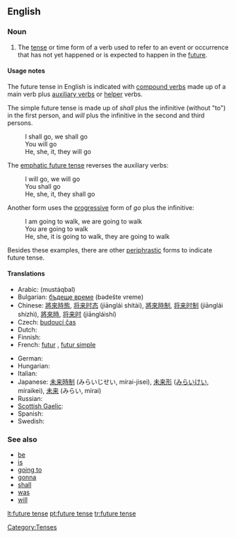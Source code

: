 ==English==

===Noun===
{{en-noun|sg=[[future]] [[tense]]}}

# {{grammar}} The [[tense]] or time form of a verb used to refer to an event or occurrence that has not yet happened or is expected to happen in the [[future]].

====Usage notes====
The future tense in English is indicated with [[compound verb]]s made up of a main verb plus [[auxiliary verb]]s or [[helper]] verbs.

The simple future tense is made up of ''shall'' plus the infinitive (without "to") in the first person, and ''will'' plus the infinitive in the second and third persons.
: I shall go, we shall go
: You will go
: He, she, it, they will go

The [[emphatic future tense]] reverses the auxiliary verbs:
: I will go, we will go
: You shall go
: He, she, it, they shall go

Another form uses the [[progressive]] form of ''go'' plus the infinitive:
: I am going to walk, we are going to walk
: You are going to walk
: He, she, it is going to walk, they are going to walk

Besides these examples, there are other [[periphrastic]] forms to indicate future tense.

====Translations====
{{trans-top|time form of a verb}}
* Arabic: {{Arab|[[مستقبل]]}} (mustáqbal)
* Bulgarian: [[бъдеще време]] (bədešte vreme) {{n}}
* Chinese: [[將來時態]], [[将来时态]] (jiānglái shítài), [[將來時制]], [[将来时制]] (jiānglái shízhì), [[將來時]], [[将来时]] (jiāngláishí)
* Czech: [[budoucí čas]]
* Dutch: {{t+|nl|toekomende tijd|m}}
* Finnish: {{t+|fi|futuuri}}
* French: [[futur]] {{m}}, [[futur simple]] {{m}}
{{trans-mid}}
* German: {{t+|de|Futur|n}}
* Hungarian: {{t-|hu|jövő idő}}
* Italian: {{t+|it|futuro|m}}
* Japanese: [[未来時制]] (みらいじせい, mírai-jisei), [[未来形]] ([[みらいけい]], míraikei), [[未来]] (みらい, mírai) 
* Russian: {{t+|ru|будущее время|n|tr=búduščeje vrémja|sc=Cyrl}}
* [[Scottish Gaelic]]: {{t-|gd|tràth teachdail|m}}
* Spanish: {{t+|es|futuro|m}}
* Swedish: {{t-|sv|futurum}}
{{trans-bottom}}

===See also===
* [[be]]
* [[is]]
* [[going to]]
* [[gonna]]
* [[shall]]
* [[was]]
* [[will]]

[[Category:Tenses]]

[[lt:future tense]]
[[pt:future tense]]
[[tr:future tense]]